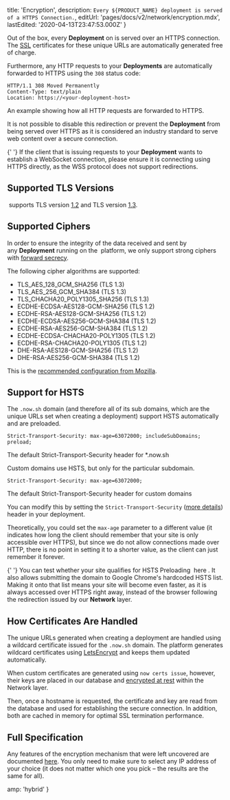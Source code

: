 
  title: 'Encryption',
  description: `Every ${PRODUCT_NAME} deployment is served of a HTTPS Connection.`,
  editUrl: 'pages/docs/v2/network/encryption.mdx',
  lastEdited: '2020-04-13T23:47:53.000Z'
}

Out of the box, every **Deployment** on <ProductName /> is served over an HTTPS connection. The [SSL](https://en.wikipedia.org/wiki/Transport_Layer_Security) certificates for these unique URLs are automatically generated free of charge.

Furthermore, any HTTP requests to your **Deployments** are automatically forwarded to HTTPS using the `308` status code:

```
HTTP/1.1 308 Moved Permanently
Content-Type: text/plain
Location: https://<your-deployment-host>
```

<Caption>
  An example showing how all <InlineCode>HTTP</InlineCode> requests are
  forwarded to <InlineCode>HTTPS</InlineCode>.
</Caption>

It is not possible to disable this redirection or prevent the **Deployment** from being served over HTTPS as it is considered an industry standard to serve web content over a secure connection.

<Note>
  {' '}
  If the client that is issuing requests to your <b>Deployment</b> wants to establish
  a WebSocket connection, please ensure it is connecting using HTTPS directly, as
  the WSS protocol does not support redirections.
</Note>

## Supported TLS Versions

​<ProductName /> supports TLS version [1.2](https://en.wikipedia.org/wiki/Transport_Layer_Security#TLS_1.2) and TLS version [1.3](https://en.wikipedia.org/wiki/Transport_Layer_Security#TLS_1.3).

## Supported Ciphers

In order to ensure the integrity of the data received and sent by any **Deployment** running on the **<ProductName />** platform, we only support strong ciphers with [forward secrecy](https://en.wikipedia.org/wiki/Forward_secrecy).

The following cipher algorithms are supported:

- TLS_AES_128_GCM_SHA256 (TLS 1.3)
- TLS_AES_256_GCM_SHA384 (TLS 1.3)
- TLS_CHACHA20_POLY1305_SHA256 (TLS 1.3)
- ECDHE-ECDSA-AES128-GCM-SHA256 (TLS 1.2)
- ECDHE-RSA-AES128-GCM-SHA256 (TLS 1.2)
- ECDHE-ECDSA-AES256-GCM-SHA384 (TLS 1.2)
- ECDHE-RSA-AES256-GCM-SHA384 (TLS 1.2)
- ECDHE-ECDSA-CHACHA20-POLY1305 (TLS 1.2)
- ECDHE-RSA-CHACHA20-POLY1305 (TLS 1.2)
- DHE-RSA-AES128-GCM-SHA256 (TLS 1.2)
- DHE-RSA-AES256-GCM-SHA384 (TLS 1.2)

This is the [recommended configuration from Mozilla](https://wiki.mozilla.org/Security/Server_Side_TLS#Intermediate_compatibility_.28recommended.29).

## Support for HSTS

The `.now.sh` domain (and therefore all of its sub domains, which are the unique URLs set when creating a deployment) support HSTS automatically and are preloaded.

```
Strict-Transport-Security: max-age=63072000; includeSubDomains; preload;
```

<Caption>
  The default <InlineCode>Strict-Transport-Security</InlineCode> header for
  *.now.sh
</Caption>

Custom domains use HSTS, but only for the particular subdomain.

```
Strict-Transport-Security: max-age=63072000;
```

<Caption>
  The default <InlineCode>Strict-Transport-Security</InlineCode> header for
  custom domains
</Caption>

You can modify this by setting the `Strict-Transport-Security` ([more details](https://developer.mozilla.org/en-US/docs/Web/HTTP/Headers/Strict-Transport-Security)) header in your deployment.

Theoretically, you could set the `max-age` parameter to a different value (it indicates how long the client should remember that your site is only accessible over HTTPS), but since we do not allow connections made over HTTP, there is no point in setting it to a shorter value, as the client can just remember it forever.

<Note>
  {' '}
  You can test whether your site qualifies for HSTS Preloading <Link href="https://hstspreload.org/">
    here
  </Link>. It also allows submitting the domain to Google Chrome's hardcoded HSTS
  list. Making it onto that list means your site will become even faster, as it is
  always accessed over HTTPS right away, instead of the browser following the redirection
  issued by our <b>Network</b> layer.
</Note>

## How Certificates Are Handled

The unique URLs generated when creating a deployment are handled using a wildcard certificate issued for the `.now.sh` domain. The **<ProductName />** platform generates wildcard certificates using [LetsEncrypt](https://letsencrypt.org/) and keeps them updated automatically.

When custom certificates are generated using `now certs issue`, however, their keys are placed in our database and [encrypted at rest](https://en.wikipedia.org/wiki/Data_at_rest#Encryption) within the Network layer.

Then, once a hostname is requested, the certificate and key are read from the database and used for establishing the secure connection. In addition, both are cached in memory for optimal SSL termination performance.

## Full Specification

Any features of the encryption mechanism that were left uncovered are documented [here](https://www.ssllabs.com/ssltest/analyze.html?d=zeit.co). You only need to make sure to select any IP address of your choice (it does not matter which one you pick – the results are the same for all).


  amp: 'hybrid'
}

